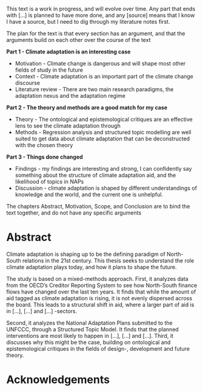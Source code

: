 ::: {.callout-warning}
This text is a work in progress, and will evolve over time. Any part that ends with [...] is planned to have more done, and any [source] means that I know I have a source, but I need to dig through my literature notes first.

The plan for the text is that every section has an argument, and that the arguments build on each other over the course of the text

**Part 1 - Climate adaptation is an interesting case**

- Motivation - Climate change is dangerous and will shape most other fields of study in the future
- Context - Climate adaptation is an important part of the climate change discourse
- Literature review - There are two main research paradigms, the adaptation nexus and the adaptation regime

**Part 2 - The theory and methods are a good match for my case**

- Theory - The ontological and epistemological critiques are an effective lens to see the climate adaptation through
- Methods - Regression analysis and structured topic modelling are well suited to get data about climate adaptation that can be deconstructed with the chosen theory

**Part 3 - Things done changed**

- Findings - my findings are interesting and strong, I can confidently say something about the structure of climate adaptation aid, and the likelihood of topics in NAPs
- Discussion - climate adaptation is shaped by different understandings of knowledge and the world, and the current one is unhelpful. 

The chapters Abstract, Motivation, Scope, and Conclusion are to bind the text together, and do not have any specific arguments
:::
# Abstract {#sec-abstract .unnumbered }

Climate adaptation is shaping up to be the defining paradigm of North-South relations in the 21st century. This thesis seeks to understand the role climate adaptation plays today, and how it plans to shape the future.

The study is based on a mixed-methods approach. First, it analyzes data from the OECD's Creditor Reporting System to see how North-South finance flows have changed over the last ten years. It finds that while the amount of aid tagged as climate adaptation is rising, it is not evenly dispersed across the board. This leads to a structural shift in aid, where a larger part of aid is in [...], [...] and [...] -sectors. 

Second, it analyzes the National Adaptation Plans submitted to the UNFCCC, through a Structured Topic Model. It finds that the planned interventions are most likely to happen in [...], [...] and [...]. Third, it discusses why this might be the case, building on ontological and epistemological critiques in the fields of design-, development and future theory. 

# Acknowledgements {.unnumbered}